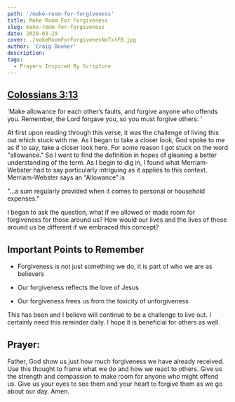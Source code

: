 ```yaml
---
path: '/make-room-for-forgiveness'
title: Make Room For Forgiveness
slug: make-room-for-forgiveness
date: 2020-03-29
cover: ./makeRoomForForgivenesNoTxtFB.jpg
author: 'Craig Booker'
description:
tags:
  - Prayers Inspired By Scripture
---
```


## [Colossians 3:13](https://my.bible.com/bible/116/COL.3.13)

'Make allowance for each other’s faults, and forgive anyone who offends you. Remember, the Lord forgave you, so you must forgive others. '

At first upon reading through this verse, it was the challenge of living this out which stuck with me. As I began to take a closer look, God spoke to me as if to say, take a closer look here. For some reason I got stuck on the word "allowance." So I went to find the definition in hopes of gleaning a better understanding of the term. As I begin to dig in, I found what Merriam-Webster had to say particularly intriguing as it applies to this context. Merriam-Webster says an “Allowance” is

"...a sum regularly provided when it comes to personal or household expenses."

I began to ask the question, what if we allowed or made room for forgiveness for those around us? How would our lives and the lives of those around us be different if we embraced this concept?

## Important Points to Remember

- Forgiveness is not just something we do, it is part of who we are as believers

- Our forgiveness reflects the love of Jesus

- Our forgiveness frees us from the toxicity of unforgiveness

This has been and I believe will continue to be a challenge to live out. I certainly need this reminder daily. I hope it is beneficial for others as well.

## Prayer:

Father, God show us just how much forgiveness we have already received. Use this thought to frame what we do and how we react to others. Give us the strength and compassion to make room for anyone who might offend us. Give us your eyes to see them and your heart to forgive them as we go about our day. Amen.

